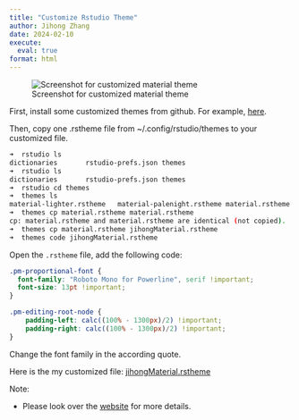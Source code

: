 ```yaml
---
title: "Customize Rstudio Theme"
author: Jihong Zhang
date: 2024-02-10
execute:
  eval: true
format: html
---
```


![Screenshot for customized material theme](newthemess.png){fig-align="center"}

First, install some customized themes from github. For example, [here](https://github.com/lusignan/RStudio-Material-Theme).

Then, copy one .rstheme file from \~/.config/rstudio/themes to your customized file.

``` bash
➜  rstudio ls
dictionaries       rstudio-prefs.json themes
➜  rstudio ls   
dictionaries       rstudio-prefs.json themes
➜  rstudio cd themes 
➜  themes ls
material-lighter.rstheme   material-palenight.rstheme material.rstheme
➜  themes cp material.rstheme material.rstheme              
cp: material.rstheme and material.rstheme are identical (not copied).
➜  themes cp material.rstheme jihongMaterial.rstheme
➜  themes code jihongMaterial.rstheme        
```

Open the `.rstheme` file, add the following code:

``` .css
.pm-proportional-font {
  font-family: "Roboto Mono for Powerline", serif !important;
  font-size: 13pt !important;
}

.pm-editing-root-node {
    padding-left: calc((100% - 1300px)/2) !important;
    padding-right: calc((100% - 1300px)/2) !important;
}
```

Change the font family in the according quote.

Here is the my customized file: [jihongMaterial.rstheme](./jihongMaterial.rstheme)

Note:

-   Please look over the [website](https://docs.posit.co/ide/user/ide/guide/ui/appearance.html) for more details.
